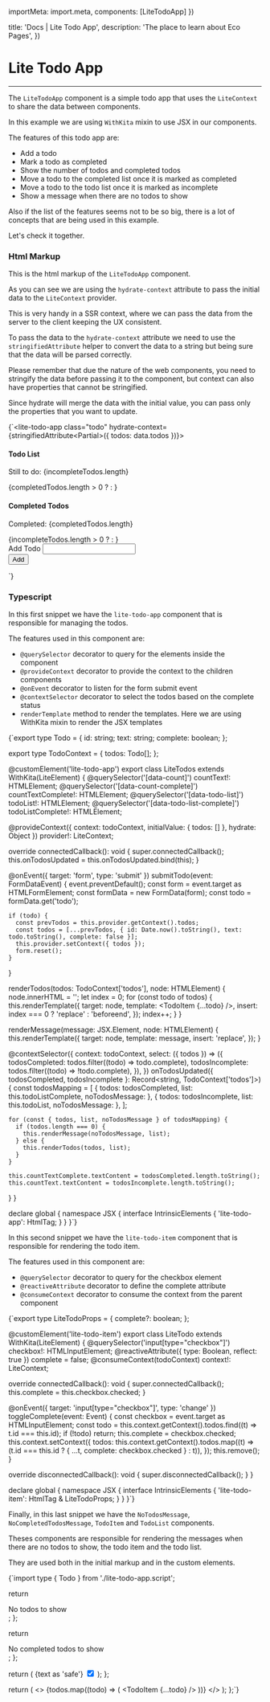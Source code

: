 

  importMeta: import.meta,
  components: [LiteTodoApp]
})

  title: 'Docs | Lite Todo App',
  description: 'The place to learn about Eco Pages',
})

# Lite Todo App
---

The `LiteTodoApp` component is a simple todo app that uses the `LiteContext` to share the data between components.

In this example we are using `WithKita` mixin to use JSX in our components.

The features of this todo app are:

- Add a todo
- Mark a todo as completed
- Show the number of todos and completed todos
- Move a todo to the completed list once it is marked as completed
- Move a todo to the todo list once it is marked as incomplete
- Show a message when there are no todos to show

Also if the list of the features seems not to be so big, there is a lot of concepts that are being used in this example.

Let's check it together.

<LiteTodoApp count={5} />

### Html Markup

This is the html markup of the `LiteTodoApp` component.

As you can see we are using the `hydrate-context` attribute to pass the initial data to the `LiteContext` provider.

This is very handy in a SSR context, where we can pass the data from the server to the client keeping the UX consistent.

To pass the data to the `hydrate-context` attribute we need to use the `stringifiedAttribute` helper to convert the data to a string but being sure that the data will be parsed correctly.

Please remember that due the nature of the web components, you need to stringify the data before passing it to the component, but context can also have properties that cannot be stringified.

Since hydrate will merge the data with the initial value, you can pass only the properties that you want to update.

<CodeBlock lang="html">{`<lite-todo-app class="todo" hydrate-context={stringifiedAttribute<Partial<TodoContext>>({ todos: data.todos })}>
  <div class="todo__board">
    <div class="todo__panel">
      <h4>Todo List</h4>
      <p class="todo__count">
        Still to do: <span data-count>{incompleteTodos.length}</span>
      </p>
      <div class="todo__list todo__list--incomplete" data-todo-list>
        {completedTodos.length > 0 
          ? <TodoList todos={incompleteTodos} /> 
          : <NoTodosMessage />
        }
      </div>
    </div>
    <div class="todo__panel">
      <h4>Completed Todos</h4>
      <p class="todo__count">
        Completed: <span data-count-complete>{completedTodos.length}</span>
      </p>
      <div class="todo__list todo__list--complete" data-todo-list-complete>
        {incompleteTodos.length > 0 
          ? <TodoList todos={completedTodos} /> 
          : <NoCompletedTodosMessage />
        }
      </div>
    </div>
  </div>
  <form>
    <div class="form-group">
      <label for="new-todo">Add Todo</label>
      <input id="new-todo" name="todo" />
    </div>
    <button type="submit">Add</button>
  </form>
</lite-todo-app>
`}</CodeBlock>

### Typescript

In this first snippet we have the `lite-todo-app` component that is responsible for managing the todos.

The features used in this component are:

- `@querySelector` decorator to query for the elements inside the component
- `@provideContext` decorator to provide the context to the children components
- `@onEvent` decorator to listen for the form submit event
- `@contextSelector` decorator to select the todos based on the complete status
- `renderTemplate` method to render the templates. Here we are using WithKita mixin to render the JSX templates

<CodeBlock lang='typescript'>{`export type Todo = {
  id: string;
  text: string;
  complete: boolean;
};

export type TodoContext = {
  todos: Todo[];
};


@customElement('lite-todo-app')
export class LiteTodos extends WithKita(LiteElement) {
  @querySelector('[data-count]') countText!: HTMLElement;
  @querySelector('[data-count-complete]') countTextComplete!: HTMLElement;
  @querySelector('[data-todo-list]') todoList!: HTMLElement;
  @querySelector('[data-todo-list-complete]') todoListComplete!: HTMLElement;

  @provideContext<typeof todoContext>({ context: todoContext, initialValue: { todos: [] }, hydrate: Object })
  provider!: LiteContext<typeof todoContext>;

  override connectedCallback(): void {
    super.connectedCallback();
    this.onTodosUpdated = this.onTodosUpdated.bind(this);
  }

  @onEvent({ target: 'form', type: 'submit' })
  submitTodo(event: FormDataEvent) {
    event.preventDefault();
    const form = event.target as HTMLFormElement;
    const formData = new FormData(form);
    const todo = formData.get('todo');

    if (todo) {
      const prevTodos = this.provider.getContext().todos;
      const todos = [...prevTodos, { id: Date.now().toString(), text: todo.toString(), complete: false }];
      this.provider.setContext({ todos });
      form.reset();
    }
  }

  renderTodos(todos: TodoContext['todos'], node: HTMLElement) {
    node.innerHTML = '';
    let index = 0;
    for (const todo of todos) {
      this.renderTemplate({
        target: node,
        template: <TodoItem {...todo} />,
        insert: index === 0 ? 'replace' : 'beforeend',
      });
      index++;
    }
  }

  renderMessage(message: JSX.Element, node: HTMLElement) {
    this.renderTemplate({
      target: node,
      template: message,
      insert: 'replace',
    });
  }

  @contextSelector({
    context: todoContext,
    select: ({ todos }) => ({
      todosCompleted: todos.filter((todo) => todo.complete),
      todosIncomplete: todos.filter((todo) => !todo.complete),
    }),
  })
  onTodosUpdated({ todosCompleted, todosIncomplete }: Record<string, TodoContext['todos']>) {
    const todosMapping = [
      { todos: todosCompleted, list: this.todoListComplete, noTodosMessage: <NoTodosMessage /> },
      { todos: todosIncomplete, list: this.todoList, noTodosMessage: <NoCompletedTodosMessage /> },
    ];

    for (const { todos, list, noTodosMessage } of todosMapping) {
      if (todos.length === 0) {
        this.renderMessage(noTodosMessage, list);
      } else {
        this.renderTodos(todos, list);
      }
    }

    this.countTextComplete.textContent = todosCompleted.length.toString();
    this.countText.textContent = todosIncomplete.length.toString();
  }
}

declare global {
  namespace JSX {
    interface IntrinsicElements {
      'lite-todo-app': HtmlTag;
    }
  }
}`}</CodeBlock>

In this second snippet we have the `lite-todo-item` component that is responsible for rendering the todo item.

The features used in this component are:

- `@querySelector` decorator to query for the checkbox element
- `@reactiveAttribute` decorator to define the complete attribute
- `@consumeContext` decorator to consume the context from the parent component

<CodeBlock lang='typescript'>{`export type LiteTodoProps = {
  complete?: boolean;
};

@customElement('lite-todo-item')
export class LiteTodo extends WithKita(LiteElement) {
  @querySelector('input[type="checkbox"]') checkbox!: HTMLInputElement;
  @reactiveAttribute({ type: Boolean, reflect: true }) complete = false;
  @consumeContext(todoContext) context!: LiteContext<typeof todoContext>;

  override connectedCallback(): void {
    super.connectedCallback();
    this.complete = this.checkbox.checked;
  }

  @onEvent({ target: 'input[type="checkbox"]', type: 'change' })
  toggleComplete(event: Event) {
    const checkbox = event.target as HTMLInputElement;
    const todo = this.context.getContext().todos.find((t) => t.id === this.id);
    if (!todo) return;
    this.complete = checkbox.checked;
    this.context.setContext({
      todos: this.context.getContext().todos.map((t) => (t.id === this.id ? { ...t, complete: checkbox.checked } : t)),
    });
    this.remove();
  }

  override disconnectedCallback(): void {
    super.disconnectedCallback();
  }
}

declare global {
  namespace JSX {
    interface IntrinsicElements {
      'lite-todo-item': HtmlTag & LiteTodoProps;
    }
  }
}`}</CodeBlock>

Finally, in this last snippet we have the `NoTodosMessage`, `NoCompletedTodosMessage`, `TodoItem` and `TodoList` components.

Theses components are responsible for rendering the messages when there are no todos to show, the todo item and the todo list.

They are used both in the initial markup and in the custom elements.

<CodeBlock lang='typescript'>{`import type { Todo } from './lite-todo-app.script';

  return <div>No todos to show</div>;
};

  return <div>No completed todos to show</div>;
};

  return (
    <lite-todo-item complete={complete} class="todo__item" id={id}>
      {text as 'safe'}
      <span>
        <input type="checkbox" checked={complete} />
      </span>
    </lite-todo-item>
  );
};

  return (
    <>
      {todos.map((todo) => (
        <TodoItem {...todo} />
      ))}
    </>
  );
};`}</CodeBlock>